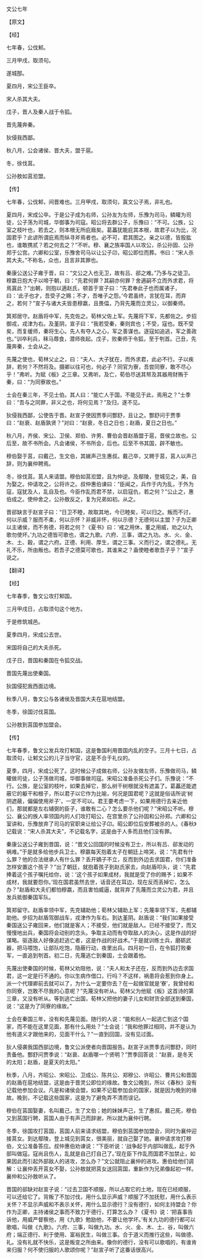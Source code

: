 

文公七年

【原文】

【经】

七年春，公伐邾。

三月甲戌，取须句。

遂城郚。

夏四月，宋公王臣卒。

宋人杀其大夫。

戊子，晋人及秦人战于令狐。

晋先蔑奔秦。

狄侵我西鄙。

秋八月，公会诸侯、晋大夫，盟于扈。

冬，徐伐莒。

公孙敖如莒涖盟。

【传】

七年春，公伐邾，间晋难也。三月甲戌，取须句，寘文公子焉，非礼也。

夏四月，宋成公卒。于是公子成为右师，公孙友为左师，乐豫为司马，鳞矔为司徒，公子荡为司城，华御事为司寇。昭公将去群公子，乐豫曰：“不可。公族，公室之枝叶也，若去之，则本根无所庇廕矣。葛藟犹能庇其本根，故君子以为比，况国君乎？此谚所谓庇焉而纵寻斧焉者也。必不可，君其图之。亲之以德，皆股肱也，谁敢携贰？若之何去之？”不听。穆、襄之族率国人以攻公，杀公孙固、公孙郑于公宫。六卿和公室，乐豫舍司马以让公子卬，昭公即位而葬。书曰：“宋人杀其大夫。”不称名，众也，且言非其罪也。

秦康公送公子雍于晋，曰：“文公之入也无卫，故有吕、郤之难。”乃多与之徒卫。穆嬴日抱大子以啼于朝，曰：“先君何罪？其嗣亦何罪？舍適嗣不立而外求君，将焉寘此？”出朝，则抱以適赵氏，顿首于宣子曰：“先君奉此子也而属诸子，曰：‘此子也才，吾受子之赐；不才，吾唯子之怨。’今君虽终，言犹在耳，而弃之，若何？”宣子与诸大夫皆患穆嬴，且畏偪，乃背先蔑而立灵公，以御秦师。

箕郑居守。赵盾将中军，先克佐之。荀林父佐上军。先蔑将下军，先都佐之。步招御戎，戎津为右。及堇阴，宣子曰：“我若受秦，秦则宾也；不受，寇也。既不受矣，而复缓师，秦将生心。先人有夺人之心，军之善谋也。逐寇如追逃，军之善政也。”训卒利兵，秣马蓐食，潜师夜起。戊子，败秦师于令狐，至于刳首。己丑，先蔑奔秦，士会从之。

先蔑之使也，荀林父止之，曰：“夫人、大子犹在，而外求君，此必不行。子以疾辞，若何？不然将及。摄卿以往可也，何必子？同官为寮，吾尝同寮，敢不尽心乎！”弗听。为赋《板》之三章。又弗听。及亡，荀伯尽送其帑及其器用财贿于秦，曰：“为同寮故也。”

士会在秦三年，不见士伯。其人曰：“能亡人于国，不能见于此，焉用之？”士季曰：“吾与之同罪，非义之也，将何见焉？”及归，遂不见。

狄侵我西鄙，公使告于晋。赵宣子使因贾季问酆舒，且让之。酆舒问于贾季曰：“赵衰、赵盾孰贤？”对曰：“赵衰，冬日之日也；赵盾，夏日之日也。”

秋八月，齐侯、宋公、卫侯、郑伯、许男、曹伯会晋赵盾盟于扈，晋侯立故也。公后至，故不书所会。凡会诸侯，不书所会，后也。后至不书其国，辟不敏也。

穆伯娶于莒，曰戴己，生文伯，其娣声己生惠叔。戴己卒，又聘于莒，莒人以声己辞，则为襄仲聘焉。

冬，徐伐莒。莒人来请盟。穆伯如莒涖盟，且为仲逆。及鄢陵，登城见之，美，自为娶之。仲请攻之，公将许之。叔仲惠伯谏曰：“臣闻之，兵作于内为乱，于外为寇，寇犹及人，乱自及也。今臣作乱而君不禁，以启寇仇，若之何？”公止之，惠伯成之。使仲舍之，公孙敖反之，复为兄弟如初。从之。

晋郤缺言于赵宣子曰：“日卫不睦，故取其地，今已睦矣，可以归之。叛而不讨，何以示威？服而不柔，何以示怀？非威非怀，何以示德？无德何以主盟？子为正卿以主诸侯，而不务德，将若之何？《夏书》曰：‘戒之用休，董之用威，劝之以九歌勿使坏。’九功之德皆可歌也，谓之九歌。六府、三事，谓之九功。水、火、金、木、土、穀，谓之六府。正德、利用、厚生，谓之三事。义而行之，谓之德礼。无礼不乐，所由叛也。若吾子之德莫可歌也，其谁来之？盍使睦者歌吾子乎？”宣子说之。

【翻译】

【经】

七年春季，鲁文公攻打邾国。

三月甲戌日，占取须句这个地方。

于是修筑城邑。

夏季四月，宋成公去世。

宋国将自己的大夫杀死。

戊子日，晋国和秦国在令狐交战。

晋国先蔑出使秦国。

狄国侵犯我西面边境。

秋季八月，鲁文公与各诸侯及晋国大夫在扈地结盟。

冬季，徐国讨伐莒国。

公孙敖到莒国参加盟会。

【传】

七年春季，鲁文公发兵攻打邾国，这是鲁国利用晋国内乱的空子。三月十七日，占取须句，让邾文公的儿子当守官，这是不合于礼仪的。

夏季，四月，宋成公死了。这时候公子成做右师，公孙友做左师，乐豫做司马，鳞矔做司徒，公子荡做司城，华御事做司寇。宋昭公准备杀死公子们。乐豫说：“不行。公族，是公室的枝叶，如果去掉它，那么树干树根就没有遮盖了。葛藟还能遮蔽它的躯干和根子，所以君子以它作为比喻，何况是国君呢？这就是俗话所说‘树阴遮蔽，偏偏使用斧子’，一定不可以。君王要考虑一下，如果用德行去亲近他们，那就都是左右辅弼的臣子，谁敢有二心？怎么要杀他们呢？”宋昭公不听。穆公、襄公的族人率领国内的人们攻打昭公，在宫里杀了公孙固和公孙郑。六卿和公室讲和，乐豫放弃了司马的官职来让给公子卬。昭公即位后安葬被杀的人。《春秋》记载说：“宋人杀其大夫”，不记载名字，这是由于人多而且他们没有罪。

秦康公送公子雍到晋国，说：“晋文公回国的时候没有卫士，所以有吕、郤发动的祸难。”于是就多给他步兵卫士。穆嬴每天抱着太子在朝廷上啼哭，说：“先君有什么罪？他的合法继承人有什么罪？丢开嫡子不立，反而到外边去求国君，你们准备怎样安置这个孩子？”出了朝廷，就抱着孩子到赵氏家去，向赵盾叩头，说：“先君捧着这个孩子嘱托给你，说：‘这个孩子如果成材，我就是受了你的赐予；如果不成材，我就要怨你。’现在国君虽然去世，话音还在耳边，现在反而丢掉它，怎么办？”赵盾和大夫们都怕穆嬴，而且害怕威逼，就背弃了先蔑而立灵公为君，并且发兵抵御秦国军队。

箕郑留守。赵盾率领中军，先克辅助他；荀林父辅助上军；先蔑率领下军，先都辅助他。步招为赵盾驾御战车，戎津作为车右。到达堇阴。赵盾说：“我们如果接受秦国送公子雍回来，他们就是客人；不接受，他们就是敌人。已经不接受了，而又慢慢地出兵，秦国将会动别的念头。争取主动而有夺取敌人的决心，这是作战的好谋略。驱逐敌人好像追赶逃亡者，这是作战的好战术。”于是就训练士兵，磨砺武器，把马喂饱，让部队吃饱，隐蔽行动，夜里出兵。四月初一日，在令狐打败秦军，一直追到刳首。初二日，先蔑逃亡到秦国，士会跟着他。

先蔑出使秦国的时候，荀林父劝阻他，说：“夫人和太子还在，反而到外边去求国君，这一定是行不通的。你以生病作借口，行吗？不这样，祸患将会惹到你身上。派一个代理卿前去就可以了，为什么一定要你去？在一起做官就是‘寮’，我曾经和你同寮，岂敢不尽我的心意呢？”先蔑没有听从。荀林父为他赋《板》这首诗的第三章，又没有听从。等到逃亡出国，荀林父把他的妻子儿女和财货全部送到秦国，说：“这是为了同寮的缘故。”

士会在秦国三年，没有和先蔑见面。随行的人说：“能和别人一起逃亡到这个国家，而不能在这里见面，那有什么用处？”士会说：“我和他罪过相同，并不是认为他有道义才跟他来的，见面干什么？”一直到回国，没有见过面。

狄人侵袭我国西部边境，鲁文公派使者向晋国报告。赵宣子派贾季去问酆舒，同时责备他。酆舒问贾季说：“赵衰、赵盾哪一个贤明？”贾季回答说：“赵衰，是冬天的太阳；赵盾，是夏天的太阳。”

秋季，八月，齐昭公、宋昭公、卫成公、陈共公、郑穆公、许昭公、曹共公和晋国的赵盾在扈地结盟，这是由于晋灵公即位的缘故。鲁文公晚到，所以《春秋》没有记载他参加会议。凡是和诸侯会盟，如果不记载参加会的国家，就是因为晚到的缘故。晚到，不记载这些国家，这是为了避免弄不清而误记。

穆伯在莒国娶妻，名叫戴己，生了文伯；她的妹妹声己，生了惠叔。戴己死，穆伯又到莒国行聘，莒国人由于有声己而辞谢，所以就为襄仲行聘。

冬季，徐国攻打莒国，莒国人前来请求结盟，穆伯到莒国参加盟会，同时为襄仲迎接莒女。到达鄢陵，登上城见到莒女，很美丽，就自己娶了她。襄仲请求攻打穆伯，文公准备答应。叔仲惠伯劝谏说：“下臣听说：‘战争起于内部叫做乱，起于外部叫做寇。寇尚且伤人，乱就是自己打自己了。’现在臣下作乱而国君不加禁止，如果因此而引起外部敌人的进攻，怎么办？”文公就阻止襄仲的进攻。惠伯给他们调解：让襄仲丢开莒女不娶，公孙敖就把莒女送回莒国，重新作为兄弟像起初一样。襄仲和公孙敖听从了。

晋国的郤缺对赵宣子说：“过去卫国不顺服，所以占取它的土地，现在已经顺服，可以还给它了。背叛了不加讨伐，用什么显示声威？顺服了不加抚慰，用什么表示关怀？不显示声威和不表示关怀，用什么显示德行？没有德行，如何主持盟会？你作为正卿，主持诸侯之事而不致力于德行，打算怎么办？《夏书》说：‘把喜事告诉他，用威严督察他，用《九歌》勉励他，不要让他学坏。’有关九功的德行都可以歌唱，叫做《九歌》。六府、三事，叫做九功。水、火、金、木、土、谷，叫做六府；端正德行、利于使用、富裕民生，叫做三事。合于道义而推行这些，叫做德、礼。没有礼就不快乐，这是叛变之所由来。像你的德行，没有可以歌唱的，有谁肯来归服？何不使归服的人歌颂你呢？”赵宣子听了这番话很高兴。

